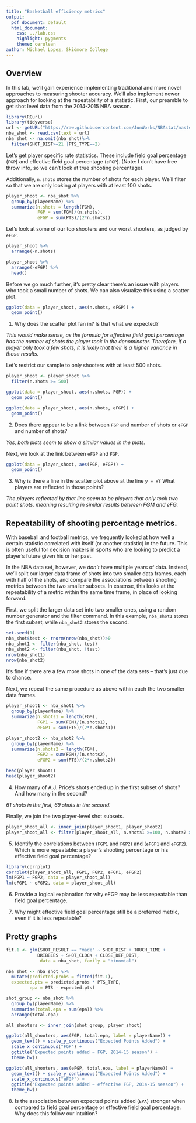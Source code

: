 ```yaml
---
title: "Basketball efficiency metrics"
output:
  pdf_document: default
  html_document:
    css: ../lab.css
    highlight: pygments
    theme: cerulean
author: Michael Lopez, Skidmore College
---
```



## Overview

In this lab, we'll gain experience implementing traditional and more novel approaches to measuring shooter accuracy. We'll also implement newer approach for looking at the repeatability of a statistic. First, our preamble to get shot level data from the 2014-2015 NBA season. 

```r
library(RCurl)
library(tidyverse)
url <- getURL("https://raw.githubusercontent.com/JunWorks/NBAstat/master/shot.csv")
nba_shot <- read.csv(text = url)
nba_shot <- na.omit(nba_shot)%>% 
  filter(SHOT_DIST>=21 |PTS_TYPE==2)
```

Let's get player specific rate statistics. These include field goal percentage (`FGP`) and effective field goal percentage (`eFGP`). (Note: I don't have free throw info, so we can't look at true shooting percentage).

Additionally, `n.shots` stores the number of shots for each player. We'll filter so that we are only looking at players with at least 100 shots. 

```r
player_shoot <- nba_shot %>%
  group_by(playerName) %>%
  summarize(n.shots = length(FGM), 
            FGP = sum(FGM)/(n.shots), 
            eFGP = sum(PTS)/(2*n.shots)) 
```

Let's look at some of our top shooters and our worst shooters, as judged by `eFGP`. 


```r
player_shoot %>% 
  arrange(-n.shots)

player_shoot %>% 
  arrange(-eFGP) %>% 
  head()
```

Before we go much further, it's pretty clear there's an issue with players who took a small number of shots. We can also visualize this using a scatter plot.

```r
ggplot(data = player_shoot, aes(n.shots, eFGP)) + 
  geom_point()
```

1. Why does the scatter plot fan in? Is that what we expected?

*This would make sense, as the formula for effective field goal percentage has the number of shots the player took in the denominator. Therefore, if a player only took a few shots, it is likely that their is a higher variance in those results.*

Let's restrict our sample to only shooters with at least 500 shots.

```r
player_shoot <- player_shoot %>% 
  filter(n.shots >= 500)

ggplot(data = player_shoot, aes(n.shots, FGP)) + 
  geom_point()

ggplot(data = player_shoot, aes(n.shots, eFGP)) + 
  geom_point()
```

2. Does there appear to be a link between `FGP` and number of shots or `eFGP` and number of shots? 

*Yes, both plots seem to show a similar values in the plots.*

Next, we look at the link between `eFGP` and `FGP`. 

```r
ggplot(data = player_shoot, aes(FGP, eFGP)) + 
  geom_point()
```


3. Why is there a line in the scatter plot above at the line `y = x`? What players are reflected in those points?

*The players reflected by that line seem to be players that only took two point shots, meaning resulting in similar results between FGM and eFG.*

## Repeatability of shooting percentage metrics. 

With baseball and football metrics, we frequently looked at how well a certain statistic correlated with itself (or another statistic) in the future. This is often useful for decision makers in sports who are looking to predict a player's future given his or her past.

In the NBA data set, however, we *don't* have multiple years of data. Instead, we'll split our larger data frame of shots into two smaller data frames, each with half of the shots, and compare the associations between shooting metrics between the two smaller subsets. In essense, this looks at the repeatability of a metric within the same time frame, in place of looking forward.

First, we split the larger data set into two smaller ones, using a random number generator and the filter command. In this example, `nba_shot1` stores the first subset, while `nba_shot2` stores the second.

```r
set.seed(1)
nba_shot$test <- rnorm(nrow(nba_shot))>0
nba_shot1 <- filter(nba_shot, test)
nba_shot2 <- filter(nba_shot, !test)
nrow(nba_shot1)
nrow(nba_shot2)
```

It's fine if there are a few more shots in one of the data sets -- that's just due to chance.

Next, we repeat the same procedure as above within each the two smaller data frames. 

```r
player_shoot1 <- nba_shot1 %>%
  group_by(playerName) %>%
  summarize(n.shots1 = length(FGM), 
            FGP1 = sum(FGM)/(n.shots1), 
            eFGP1 = sum(PTS)/(2*n.shots1)) 

player_shoot2 <- nba_shot2 %>%
  group_by(playerName) %>%
  summarize(n.shots2 = length(FGM), 
            FGP2 = sum(FGM)/(n.shots2), 
            eFGP2 = sum(PTS)/(2*n.shots2)) 

head(player_shoot1)
head(player_shoot2)
```


4.  How many of A.J. Price's shots ended up in the first subset of shots? And how many in the second?

*61 shots in the first, 69 shots in the second.*

Finally, we join the two player-level shot subsets.

```r
player_shoot_all <- inner_join(player_shoot1, player_shoot2)
player_shoot_all <- filter(player_shoot_all, n.shots1 >=100, n.shots2 >=100)
```


5. Identify the correlations between (`FGP1` and `FGP2`) and (`eFGP1` and `eFGP2`). Which is more repeatable: a player's shooting percentage or his effective field goal percentage?

```r
library(corrplot)
corrplot(player_shoot_all, FGP1, FGP2, eFGP1, eFGP2)
lm(FGP1 ~ FGP2, data = player_shoot_all)
lm(eFGP1 ~ eFGP2, data = player_shoot_all)
```


6. Provide a logical explanation for why eFGP may be less repeatable than field goal percentage. 


7. Why might effective field goal percentage still be a preferred metric, even if it is less repeatable? 




## Pretty graphs


```r

fit.1 <- glm(SHOT_RESULT == "made" ~ SHOT_DIST + TOUCH_TIME + 
            DRIBBLES + SHOT_CLOCK + CLOSE_DEF_DIST, 
             data = nba_shot, family = "binomial")

nba_shot <- nba_shot %>%
  mutate(predicted.probs = fitted(fit.1), 
  expected.pts = predicted.probs * PTS_TYPE, 
         epa = PTS - expected.pts)

shot_group <- nba_shot %>% 
  group_by(playerName) %>%
  summarise(total.epa = sum(epa)) %>%
  arrange(total.epa)

all_shooters <- inner_join(shot_group, player_shoot)

ggplot(all_shooters, aes(FGP, total.epa, label = playerName)) + 
  geom_text() + scale_y_continuous("Expected Points Added") + 
  scale_x_continuous("FGP") + 
  ggtitle("Expected points added ~ FGP, 2014-15 season") +
  theme_bw()

ggplot(all_shooters, aes(eFGP, total.epa, label = playerName)) + 
  geom_text() + scale_y_continuous("Expected Points Added") + 
  scale_x_continuous("eFGP") + 
  ggtitle("Expected points added ~ effective FGP, 2014-15 season") +
  theme_bw()
```


8.  Is the association between expected points added (`EPA`) stronger when compared to field goal percentage or effective field goal percentage. Why does this follow our intuition?  